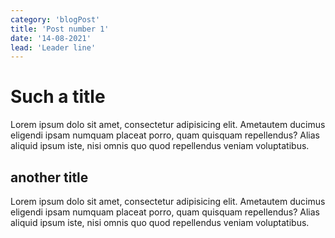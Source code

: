 ```yaml
---
category: 'blogPost'
title: 'Post number 1'
date: '14-08-2021'
lead: 'Leader line'
---
```


# Such a title
Lorem ipsum dolo sit amet, consectetur adipisicing elit. Ametautem ducimus eligendi ipsam numquam placeat porro, quam quisquam repellendus? Alias aliquid ipsum iste, nisi omnis quo quod repellendus veniam voluptatibus.


## another title
Lorem ipsum dolo sit amet, consectetur adipisicing elit. Ametautem ducimus eligendi ipsam numquam placeat porro, quam quisquam repellendus? Alias aliquid ipsum iste, nisi omnis quo quod repellendus veniam voluptatibus.

